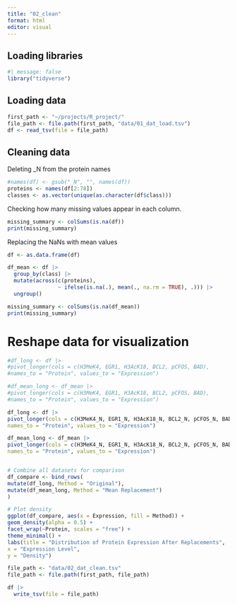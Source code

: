```yaml
---
title: "02_clean"
format: html
editor: visual
---
```


## Loading libraries

```r
#| message: false
library("tidyverse")
```

## Loading data

```r
first_path <- "~/projects/R_project/"
file_path <- file.path(first_path, "data/01_dat_load.tsv")
df <- read_tsv(file = file_path)
```

## Cleaning data

Deleting \_N from the protein names

```r
#names(df) <- gsub("_N", "", names(df))
proteins <- names(df[2:78])
classes <- as.vector(unique(as.character(df$class)))

```

Checking how many missing values appear in each column.

```r
missing_summary <- colSums(is.na(df))
print(missing_summary)
```

Replacing the NaNs with mean values

```r
df <- as.data.frame(df)

df_mean <- df |>
  group_by(class) |>
  mutate(across(c(proteins),
                ~ ifelse(is.na(.), mean(., na.rm = TRUE), .))) |>
  ungroup()

missing_summary <- colSums(is.na(df_mean))
print(missing_summary)
```

# Reshape data for visualization

```r
#df_long <- df |>
#pivot_longer(cols = c(H3MeK4, EGR1, H3AcK18, BCL2, pCFOS, BAD),
#names_to = "Protein", values_to = "Expression")

#df_mean_long <- df_mean |>
#pivot_longer(cols = c(H3MeK4, EGR1, H3AcK18, BCL2, pCFOS, BAD),
#names_to = "Protein", values_to = "Expression")

df_long <- df |>
pivot_longer(cols = c(H3MeK4_N, EGR1_N, H3AcK18_N, BCL2_N, pCFOS_N, BAD_N),
names_to = "Protein", values_to = "Expression")

df_mean_long <- df_mean |>
pivot_longer(cols = c(H3MeK4_N, EGR1_N, H3AcK18_N, BCL2_N, pCFOS_N, BAD_N),
names_to = "Protein", values_to = "Expression")


# Combine all datasets for comparison
df_compare <- bind_rows(
mutate(df_long, Method = "Original"),
mutate(df_mean_long, Method = "Mean Replacement")
)

# Plot density
ggplot(df_compare, aes(x = Expression, fill = Method)) +
geom_density(alpha = 0.5) +
facet_wrap(~Protein, scales = "free") +
theme_minimal() +
labs(title = "Distribution of Protein Expression After Replacements",
x = "Expression Level",
y = "Density")
```

```r
file_path <- "data/02_dat_clean.tsv"
file_path <- file.path(first_path, file_path)

df |>
  write_tsv(file = file_path)
```
